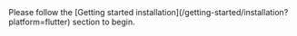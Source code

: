 
<Alert variation="info" heading="Migration">
  Please follow the [Getting started
  installation](/getting-started/installation?platform=flutter) section to
  begin.
</Alert>
